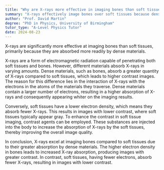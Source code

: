 ```yaml
---
title: "Why are X-rays more effective in imaging bones than soft tissues?"
summary: "X-rays effectively image bones over soft tissues because dense materials absorb them more, enhancing visibility of skeletal structures compared to softer anatomical components."
author: "Prof. David Martin"
degree: "PhD in Physics, University of Birmingham"
tutor_type: "A-Level Physics Tutor"
date: 2024-08-23
---
```


X-rays are significantly more effective at imaging bones than soft tissues, primarily because they are absorbed more readily by dense materials.

X-rays are a form of electromagnetic radiation capable of penetrating both soft tissues and bones. However, different materials absorb X-rays in varying amounts. Dense materials, such as bones, absorb a greater quantity of X-rays compared to soft tissues, which leads to higher contrast images. The reason for this difference lies in the interaction of X-rays with the electrons in the atoms of the materials they traverse. Dense materials contain a larger number of electrons, resulting in a higher absorption of X-rays and consequently appearing whiter on the imaging results.

Conversely, soft tissues have a lower electron density, which means they absorb fewer X-rays. This results in images with lower contrast, where soft tissues typically appear gray. To enhance the contrast in soft tissue imaging, contrast agents can be employed. These substances are injected into the body to increase the absorption of X-rays by the soft tissues, thereby improving the overall image quality.

In conclusion, X-rays excel at imaging bones compared to soft tissues due to their greater absorption by dense materials. The higher electron density in bones leads to increased X-ray absorption, producing images with greater contrast. In contrast, soft tissues, having fewer electrons, absorb fewer X-rays, resulting in images with lower contrast.
    
